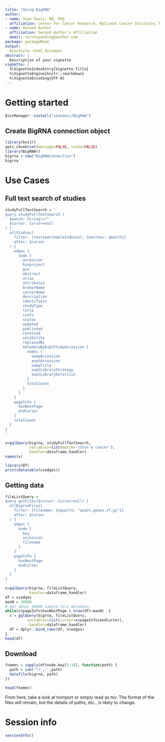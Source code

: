 ```yaml
---
title: "Using BigRNA"
author:
- name: Sean Davis, MD, PhD
  affiliation: Center for Cancer Research, National Cancer Institute, National Institutes of Health, Bethesda, MD
- name: Second Author
  affiliation: Second Author's Affiliation
  email: corresponding@author.com
package: packageName
output:
  BiocStyle::html_document
abstract: |
  Description of your vignette
vignette: |
  %\VignetteIndexEntry{Vignette Title}
  %\VignetteEngine{knitr::rmarkdown}
  %\VignetteEncoding{UTF-8}
---
```


# Getting started

```r
BiocManager::install("seandavi/BigRNA")
```


## Create BigRNA connection object

```r
library(knitr)
opts_chunk$set(message=FALSE, cache=FALSE)
library(BigRNAr)
bigrna = new("BigRNAConnection")
bigrna
```

# Use Cases

## Full text search of studies

```r
studyFullTextSearch = '
query studyFullTextSearch (
  $match: String!=""
  $cursor: Cursor=null
) {
  allStudies(
    filter: {textsearchableIndexCol: {matches: $match}}
    after: $cursor
  ) {
    edges {
      node {
        accession
        bioproject
        gse
        abstract
        alias
        attributes
        brokerName
        centerName
        description
        identifiers
        studyType
        title
        xrefs
        status
        updated
        published
        received
        visibility
        replacedBy
        metadataByExptStudyAccession {
          nodes {
            sampAccession
            exptAccession
            sampTitle
            exptLibraryStrategy
            exptLibrarySelection
          }
          totalCount
        }
      }
    }
    pageInfo {
      hasNextPage
      endCursor
    }
    totalCount
  }
}
'

x=gqlQuery(bigrna, studyFullTextSearch, 
           variables=list(match='colon & cancer'), 
           handler=dataframe_handler)
names(x)
```

```r
library(DT)
print(datatable(x$edges))
```


## Getting data

```r
fileListQuery = '
query getFiles($cursor: Cursor=null) {
  allBigrnaFiles(
    filter: {filename: {equalTo: "quant.genes.sf.gz"}}
    after: $cursor
  ) {
    edges {
      node {
        key
        accession
        filename
      }
    }
    pageInfo {
      hasNextPage
      endCursor
    }
  }
}
'
x=gqlQuery(bigrna, fileListQuery, 
           handler=dataframe_handler)
df = x$edges
maxN = 10000
# get about 10000 sample file metadata.
while(x$pageInfo$hasNextPage & nrow(df)<maxN)  {
  x = gqlQuery(bigrna, fileListQuery, 
          variables=list(cursor=x$pageInfo$endCursor), 
           handler=dataframe_handler)
  df = dplyr::bind_rows(df, x$edges)
}
head(df)
```


## Download



```r
fnames = sapply(df$node.key[1:10], function(path) {
  path = sub('^/','',path)
  datafile(bigrna, path)
})
```

```r
head(fnames)
```

From here, take a look at tximport or simply read as tsv. The format of the files will remain, but the details of paths, etc., is likely to change.


# Session info {.unnumbered}

```r
sessionInfo()
```
